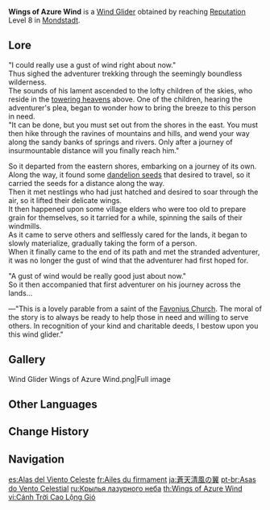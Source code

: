 {{Item Infobox
|id           = 140004
|image        = Item Wings of Azure Wind.png
|type         = Wind Gliders
|group        = Progression Wind Gliders
|quality      = 4
|description  = Stylized wind glider. Gifted to you as a mark of [[Mondstadt]]'s acknowledgement and recognition.
|source1      = Reach [[Reputation]] Level 8 in [[Mondstadt]].
}}
'''Wings of Azure Wind''' is a [[Wind Glider]] obtained by reaching [[Reputation]] Level 8 in [[Mondstadt]].

==Lore==
"I could really use a gust of wind right about now."<br>
Thus sighed the adventurer trekking through the seemingly boundless wilderness.<br>
The sounds of his lament ascended to the lofty children of the skies, who reside in the [[Celestia|towering heavens]] above. One of the children, hearing the adventurer's plea, began to wonder how to bring the breeze to this person in need.<br>
"It can be done, but you must set out from the shores in the east. You must then hike through the ravines of mountains and hills, and wend your way along the sandy banks of springs and rivers. Only after a journey of insurmountable distance will you finally reach him."

So it departed from the eastern shores, embarking on a journey of its own.<br>
Along the way, it found some [[Dandelion Seed|dandelion seeds]] that desired to travel, so it carried the seeds for a distance along the way.<br>
Then it met nestlings who had just hatched and desired to soar through the air, so it lifted their delicate wings.<br>
It then happened upon some village elders who were too old to prepare grain for themselves, so it tarried for a while, spinning the sails of their windmills.<br>
As it came to serve others and selflessly cared for the lands, it began to slowly materialize, gradually taking the form of a person.<br>
When it finally came to the end of its path and met the stranded adventurer,<br>
it was no longer the gust of wind that the adventurer had first hoped for.

"A gust of wind would be really good just about now."<br>
So it then accompanied that first adventurer on his journey across the lands...

&mdash;"This is a lovely parable from a saint of the [[Church of Favonius|Favonius Church]]. The moral of the story is to always be ready to help those in need and willing to serve others. In recognition of your kind and charitable deeds, I bestow upon you this wind glider."

==Gallery==
<gallery>
Wind Glider Wings of Azure Wind.png|Full image
</gallery>

==Other Languages==
{{Other Languages
|en        = Wings of Azure Wind
|zhs       = 苍天清风之翼
|zhs_rm    = Cāngtiān Qīngfēng zhī Yì
|zht       = 蒼天清風之翼
|zht_rm    = Cāngtiān Qīngfēng zhī Yì
|zh_tl     = Wings of the Blue Sky and Refreshing Breeze
|ja        = 蒼天清風の翼
|ja_rm     = Souten Seifuu no Tsubasa
|ja_tl     = Wings of Azure Sky Breeze
|ko        = 창천 청풍의 날개
|ko_rm     = Changcheon Cheongpung-ui Nalgae
|ko_tl     = Wings of Firmament Cool Breeze
|es        = Alas del Viento Celeste
|es_tl     = Wings of the Celestial Wind
|fr        = Ailes du firmament
|fr_tl     = Wings of the Firmament
|ru        = Крылья лазурного неба
|ru_tl     = Wings of Azure Sky
|th        = Wings of Azure Wind
|vi        = Cánh Trời Cao Lộng Gió
|vi_tl     = 
|de        = Himmelblaue Windschwingen
|de_tl     = Sky-Blue Wind Pinions
|id        = Wings of Azure Wind
|pt        = Asas do Vento Celestial
|pt_tl     = Wings of the Celestial Wind
|tr        = Mavi Rüzgar Kanatları
|tr_tl     = Wings of Blue Wind
|it        = Ali del vento celeste
|it_tl     = Wings of Celesial Wind
}}

==Change History==
{{Change History|1.1}}

==Navigation==
{{Dressing Room Navbox|type=glider}}

[[es:Alas del Viento Celeste]]
[[fr:Ailes du firmament]]
[[ja:蒼天清風の翼]]
[[pt-br:Asas do Vento Celestial]]
[[ru:Крылья лазурного неба]]
[[th:Wings of Azure Wind]]
[[vi:Cánh Trời Cao Lộng Gió]]